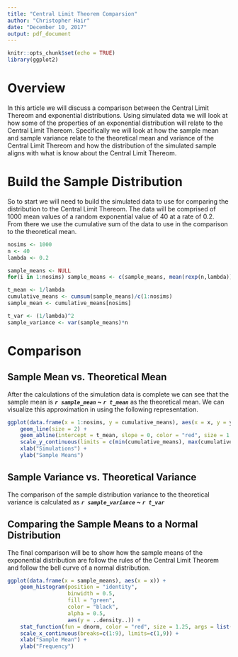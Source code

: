 ```yaml
---
title: "Central Limit Theorem Comparsion"
author: "Christopher Hair"
date: "December 10, 2017"
output: pdf_document
---
```


```r
knitr::opts_chunk$set(echo = TRUE)
library(ggplot2)
```

# Overview

In this article we will discuss a comparison between the Central Limit Thereom and exponential distributions. Using simulated data we will look at how some of the properties of an exponential distribution will relate to the Central Limit Thereom. Specifically we will look at how the sample mean and sample variance relate to the theoretical mean and variance of the Central Limit Thereom and how the distribution of the simulated sample aligns with what is know about the Central Limit Thereom.

# Build the Sample Distribution

So to start we will need to build the simulated data to use for comparing the distribution to the Central Limit Thereom. The data will be comprised of 1000 mean values of a random exponential value of 40 at a rate of 0.2. From there we use the cumulative sum of the data to use in the comparison to the theoretical mean.

```r
nosims <- 1000
n <- 40
lambda <- 0.2

sample_means <- NULL
for(i in 1:nosims) sample_means <- c(sample_means, mean(rexp(n,lambda)))

t_mean <- 1/lambda
cumulative_means <- cumsum(sample_means)/c(1:nosims)
sample_mean <- cumulative_means[nosims]

t_var <- (1/lambda)^2
sample_variance <- var(sample_means)*n
```

# Comparison

## Sample Mean vs. Theoretical Mean

After the calculations of the simulation data is complete we can see that the sample mean is *__`r sample_mean` ~ `r t_mean`__* as the theoretical mean. We can visualize this approximation in using the following representation.

```r
ggplot(data.frame(x = 1:nosims, y = cumulative_means), aes(x = x, y = y)) +
    geom_line(size = 2) +
    geom_abline(intercept = t_mean, slope = 0, color = "red", size = 1.25) +
    scale_y_continuous(limits = c(min(cumulative_means), max(cumulative_means))) +
    xlab("Simulations") +
    ylab("Sample Means")
```

## Sample Variance vs. Theoretical Variance

The comparison of the sample distribution variance to the theoretical variance is calculated as *__`r sample_variance` ~ `r t_var`__*

## Comparing the Sample Means to a Normal Distribution

The final comparison will be to show how the sample means of the exponential distribution are follow the rules of the Central Limit Theorem and follow the bell curve of a normal distribution.

```r
ggplot(data.frame(x = sample_means), aes(x = x)) +
    geom_histogram(position = "identity", 
                   binwidth = 0.5,
                   fill = "green", 
                   color = "black", 
                   alpha = 0.5,
                   aes(y = ..density..)) +
    stat_function(fun = dnorm, color = "red", size = 1.25, args = list(mean = t_mean)) +
    scale_x_continuous(breaks=c(1:9), limits=c(1,9)) +
    xlab("Sample Mean") +
    ylab("Frequency")
```